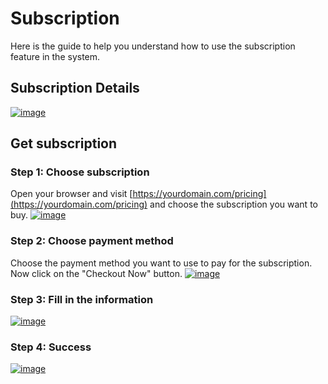 # Subscription
Here is the guide to help you understand how to use the subscription feature in the system.
## Subscription Details
[![image](https://www.linkpicture.com/q/Screenshot-from-2023-03-19-18-55-17.png)](https://www.linkpicture.com/view.php?img=LPic641706414271914977323)

## Get subscription
### Step 1: Choose subscription
Open your browser and visit [https://yourdomain.com/pricing](https://yourdomain.com/pricing) and choose the subscription you want to buy.
[![image](https://www.linkpicture.com/q/Screenshot-from-2023-03-19-18-49-28.png)](https://www.linkpicture.com/view.php?img=LPic641705014a70f553948905)

### Step 2: Choose payment method
Choose the payment method you want to use to pay for the subscription. Now click on the "Checkout Now" button.
[![image](https://www.linkpicture.com/q/Screenshot-from-2023-03-19-18-49-38.png)](https://www.linkpicture.com/view.php?img=LPic641705014a70f553948905)

### Step 3: Fill in the information
[![image](https://www.linkpicture.com/q/Screenshot-from-2023-03-19-18-49-44.png)](https://www.linkpicture.com/view.php?img=LPic641705014a70f553948905)

### Step 4: Success
[![image](https://www.linkpicture.com/q/Screenshot-from-2023-03-19-18-54-13.png)](https://www.linkpicture.com/view.php?img=LPic6417061ac700a1646558863)